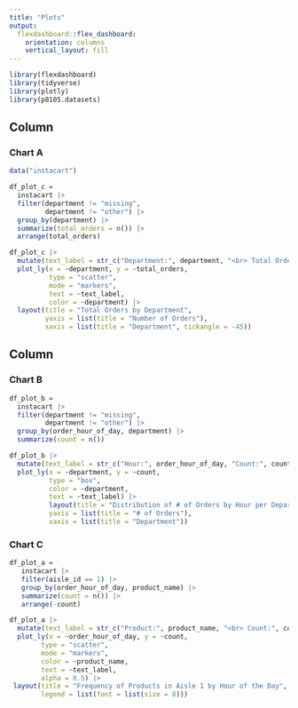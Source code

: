 ```yaml
---
title: "Plots"
output: 
  flexdashboard::flex_dashboard:
    orientation: columns
    vertical_layout: fill
---
```


```r
library(flexdashboard)
library(tidyverse)
library(plotly)
library(p8105.datasets)
```

Column {data-width=450}
-----------------------------------------------------------------------

### Chart A

```r
data("instacart")

df_plot_c = 
  instacart |> 
  filter(department != "missing",
         department != "other") |> 
  group_by(department) |> 
  summarize(total_orders = n()) |> 
  arrange(total_orders)

df_plot_c |> 
  mutate(text_label = str_c("Department:", department, "<br> Total Orders:", total_orders)) |> 
  plot_ly(x = ~department, y = ~total_orders,
          type = "scatter",
          mode = "markers",
          text = ~text_label,
          color = ~department) |> 
  layout(title = "Total Orders by Department",
         yaxis = list(title = "Number of Orders"),
         xaxis = list(title = "Department", tickangle = -45)) 
```

Column {data-width=350}
-----------------------------------------------------------------------

### Chart B

```r
df_plot_b = 
  instacart |> 
  filter(department != "missing",
         department != "other") |> 
  group_by(order_hour_of_day, department) |> 
  summarize(count = n()) 

df_plot_b |> 
  mutate(text_label = str_c("Hour:", order_hour_of_day, "Count:", count)) |> 
  plot_ly(x = ~department, y = ~count,
          type = "box",
          color = ~department,
          text = ~text_label) |> 
          layout(title = "Distribution of # of Orders by Hour per Department",
          yaxis = list(title = "# of Orders"),
          xaxis = list(title = "Department"))
```

### Chart C

```r
df_plot_a =
   instacart |> 
   filter(aisle_id == 1) |> 
   group_by(order_hour_of_day, product_name) |> 
   summarize(count = n()) |> 
   arrange(-count)

df_plot_a |> 
  mutate(text_label = str_c("Product:", product_name, "<br> Count:", count)) |> 
  plot_ly(x = ~order_hour_of_day, y = ~count, 
        type = "scatter", 
        mode = "markers",
        color = ~product_name, 
        text = ~text_label,
        alpha = 0.5) |> 
 layout(title = "Frequency of Products in Aisle 1 by Hour of the Day",
        legend = list(font = list(size = 8)))
```


